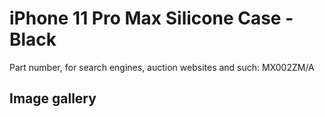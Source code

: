 
# iPhone 11 Pro Max Silicone Case - Black

Part number, for search engines, auction websites and such: MX002ZM/A

## Image gallery

<div style={{ width: '100%', maxWidth: '768px' }}>
<GalleryComponent
    images={[
      {
        original: "/everysource/MX002.webp",
        thumbnail: "/everypreview/MX002.webp",
      },
      {
        original: "/everysource/MX002_AV1.webp",
        thumbnail: "/everypreview/MX002_AV1.webp",
      },
      {
        original: "/everysource/MX002_AV2.webp",
        thumbnail: "/everypreview/MX002_AV2.webp",
      },
      {
        original: "/everysource/MX002_AV3.webp",
        thumbnail: "/everypreview/MX002_AV3.webp",
      },
      {
        original: "/everysource/MX002_AV4.webp",
        thumbnail: "/everypreview/MX002_AV4.webp",
      },
      {
        original: "/everysource/MX002_AV5.webp",
        thumbnail: "/everypreview/MX002_AV5.webp",
      }
    ]}
  />
</div>
